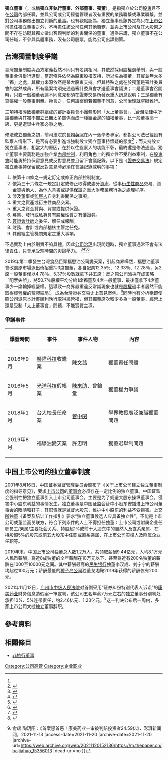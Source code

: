 {{globalize|time=2017-06-17T03:40:58+00:00}}
'''獨立董事'''（{{lang-en|'''Independent Director'''}}，或稱'''獨立非執行董事'''、'''外部董事'''、'''獨董'''），是指獨立於公司[[股東|股東]]且不在[[公司|公司]]內部任職，並與公司或公司經營管理者沒有重要的業務聯繫或專業聯繫，並對公司事務做出獨立判斷的[[董事|董事]]。也有觀點認為，獨立董事應該界定為只在[[上市公司|上市公司]]擔任獨立董事之外，不再擔任該公司任何其他職務，並與上市公司及其大股東之間不存在妨礙其獨立做出客觀判斷的利害關係的董事。通俗來講，獨立董事不在公司任職，不參與具體事務，沒有公司股票，能為公司出謀劃策。

==台灣獨董制度爭議==
臺灣獨董制度與西方定義截然不同只有名詞相同，其依然採用股權選舉制，與一般董事合併舉行選舉，當選條件依然為股東股權支持，所以名為獨董，其實並無太多「獨」之處，其權力來源依然是某大股東支持。但其特殊之處在於獨董是審計委員會的當然成員，所有議案均須先通過審計委員會才送董事會議決；二是董事會召開時，只要一個獨董表達不同意見都須在證券交易所發表重大訊息說明；三是獨董有查帳權一般董事則無。換言之，任何議案倘若獨董不同意，公司治理就窒礙難行。

三項特權導致獨董群組成的審計委員會小團體形同「太上董事會」，<ref name=ctv />台灣法律中所謂獨董與其獨不獨立已無太多關係而成一種鑲金邊的加權董事，比一般董事高一級，更是選舉中兵家必爭之地。

修法成立獨董之初，前司法院院長[[賴英照|賴英照]]在內一派學者專家，都對公司法已經設有監察人情形下，是否有必要引進或強制設立獨立董事持懷疑的態度<ref>{{Cite web |url=https://law.moeasmea.gov.tw/ailt/modules/law/details.php?id=217 |title=法論網-獨立董事問題 |access-date=2019-08-09 |archive-date=2021-02-03 |archive-url=https://web.archive.org/web/20210203053745/https://law.moeasmea.gov.tw/ailt/modules/law/details.php?id=217 |dead-url=no }}</ref>；而支持設立獨立董事者，相當大的原因，在於以往監察人的功能不彰，最終還是修法通過。獨立董事主要義務是加強企業[[內部控制|內部控制]]，利用角色上的獨立性不受利益牽制，在[[股東會|股東會]]時能勇於持保留意見或反對意見並且留下會議記錄。以下是《[[證券交易法|證券交易法]]》規定獨立董事持保留或反對意見時必須在會議記錄載明的事項：
# 依第十四條之一規定訂定或修正內部控制制度。
# 依第三十六條之一規定訂定或修正取得或處分[[資產|資產]]、從事[[衍生性商品|衍生性商品]]交易、資金[[貸款|貸與他人]]、為他人[[背書|背書]]或提供保證之重大財務業務行為之處理程序。
# 涉及董事或[[監察人|監察人]]自身利害關係之事項。
# 重大之資產或衍生性商品交易。
# 重大之資金貸與、背書或提供保證。
# 募集、發行或[[私募|私募]]具有股權性質之[[有價證券|有價證券]]。
# [[簽證會計師|簽證會計師]]之委任、解任或報酬。
# 財務、會計或內部稽核主管之任免。
# 其他經主管機關規定之重大事項。

不過實務上由於刑責不夠具體，因此[[公司治理|公司治理]]出現問題時，獨立董事通常不會有法律責任，只會承受短時間的輿論壓力。
<ref>{{Cite web|title=證券交易法第14條第2項|publisher=全國法規資料庫|url=http://law.moj.gov.tw/LawClass/LawSingle.aspx?Pcode=G0400001&FLNO=14-2|access-date=2016-09-08|archive-date=2021-02-03|archive-url=https://web.archive.org/web/20210203052137/https://law.moj.gov.tw/LawClass/LawSingle.aspx?Pcode=G0400001&FLNO=14-2|dead-url=no}}</ref><ref>{{Cite web|title=證券交易法第14條第3項|publisher=全國法規資料庫|url=http://law.moj.gov.tw/LawClass/LawSingle.aspx?Pcode=G0400001&FLNO=14-3|access-date=2016-09-08|archive-date=2021-02-03|archive-url=https://web.archive.org/web/20210203052139/https://law.moj.gov.tw/LawClass/LawSingle.aspx?Pcode=G0400001&FLNO=14-3|dead-url=no}}</ref><ref>{{Cite web|title=獨立董事法規宣導手冊|publisher=臺灣證券交易所|url=http://www.twse.com.tw/ch/listed/download/list000097.doc|access-date=2016-09-08|archive-date=2021-04-20|archive-url=https://web.archive.org/web/20210420014830/https://www.twse.com.tw/ch/listed/download/list000097.doc|dead-url=no}}</ref><ref>{{Cite web|title=台灣獨立董事制度實證研究|publisher=台灣博碩士論文知識加值系統|author=蘇泉仲|url=http://ndltd.ncl.edu.tw/cgi-bin/gs32/gsweb.cgi/login?o=dnclcdr&s=id=%22098NCTU5705063%22.&searchmode=basic|access-date=2016-09-08|archive-date=2021-02-03|archive-url=https://web.archive.org/web/20210203052144/https://ndltd.ncl.edu.tw/cgi-bin/gs32/gsweb.cgi/login?o=dnclcdr&s=id%3D%22098NCTU5705063%22.&searchmode=basic|dead-url=no}}</ref>

2019年第二季發生台灣食品巨頭福懋油公司變天案，引起商界嘩然，福懋油董事會改選原市場派出奇招重押3席獨董，各自配票12.35％、12.33％、12.28％，另2席一般董事僅以4.78％、5.37％股數就拿下共五席；反之原公司派採守成策略「配票失誤」，將50.7%股權平均分給1席獨董及4席一般董事，最後僅拿下4席董事少一席輸掉經營權。這導致一商界嚴重違反常識現象也就是[[股權|股權]]過半者居然不能取得經營權的荒謬結局<ref name=ctv>{{Cite web |url=https://www.chinatimes.com/newspapers/20190809000295-260202?chdtv |title=中時-制度缺失讓選舉有點像賭博 |access-date=2019-08-09 |archive-date=2021-02-03 |archive-url=https://web.archive.org/web/20210203053705/https://www.chinatimes.com/newspapers/20190809000295-260202?chdtv |dead-url=no }}</ref>，成為台灣證券交易史上首見案例。<ref>{{Cite web |url=https://www.chinatimes.com/newspapers/20190809000293-260202?chdtv |title=福懋油內幕 |access-date=2019-08-09 |archive-date=2021-02-03 |archive-url=https://web.archive.org/web/20210203052203/https://www.chinatimes.com/newspapers/20190809000293-260202?chdtv |dead-url=no }}</ref>同時也有分析稱即使照公司派原本計畫順利執行取得經營權，但其獨董席次較少多為一般董事，經營上還是受制「太上董事會」問題，不能實質主導。

=== 爭議事件 ===
{| class="wikitable sortable"
! 爆發時間 || 事件 || 事件人物 || 內容
|-
| 2016年9月 || [[樂陞科技|樂陞科技]]收購案 || [[陳文茜|陳文茜]] || 獨董責任問題
|-
| 2016年5月 || [[光洋科技|光洋科技]]假帳案 || [[國立清華大學校友列表#.E5.B7.A5.E7.A8.8B.E5.AD.B8.E9.A1.9E|陳來助]]、曾錦堂 || 獨董權力爭議
|-
| 2018年1月 || [[台大|台大]]校長任命案 || [[管中閔|管中閔]] || 學界教授廣泛兼職獨董問題
|-
| 2019年8月 || 福懋油變天案 || 許忠明 || 獨董選舉制問題
|}
==中国上市公司的独立董事制度==
2001年8月16日，[[中国证券监督管理委员会|中国证券监督管理委员会]]颁布了《关于上市公司建立独立董事制度的指导意见》，要求[[上市公司|上市公司]]的[[董事会|董事会]]必须存在一定比例的独立董事。中国证监会强制性把独立董事引入上市公司董事会，主要是为了规避大股东操纵董事会，侵害中小股东利益的事情发生。独立董事是中国证监会替中小股东安插进上市公司董事会的眼睛和钉子，其职责就是监督大股东，维护中小股东的利益不受损害。[[上交所|上交所]]独董《备案及培训工作指引》要求“独立董事候选人应具备独立性”，不能是上市公司或董监高关联方，符合下列条件的人士不得担任独董：上市公司或附属企业任职员工/亲属/主要社会关系、持股超1%或前十大股东中的自然人及直系亲属、在持股超5%的股东或前五大股东中任职或直系亲属、在上市公司实控人及附属企业任职等。

2019年末，中国上市公司独董总人数1.2万人，共领取薪酬9.44亿元，人均8.1万元人民币薪酬，将近8成独董的全年薪酬在10万元以下，甚至将近有200名独董的薪酬在1000至10000元之间。其中薪酬最高的[[民生银行|民生银行]]独董李汉成、刘宁宇的薪酬均超过100万元；薪酬最低的[[獐子岛集团|獐子岛公司]]独董龙湘鞍2019年获得的薪酬仅有200元。

2021年11月12日，[[广州市中级人民法院|广州市中级人民法院]]对首例采用“证券纠纷特别代表人诉讼”的[[康美藥業|康美药业]]财务信息造假案一审宣判，该公司五名年薪7万元左右的独立董事分别判处承担10%、5%连带责任，约2.46亿元、1.23亿元。<ref>{{Cite web |url=https://m.thepaper.cn/baijiahao_15356013 |title=记者{{!}}俞瑶 陶玥阳：《首案惩首恶！康美药业一审被判赔投资者24.59亿》，澎湃新闻网，2021-11-13 |access-date=2021-11-20 |archive-date=2021-11-20 |archive-url=https://web.archive.org/web/20211120152136/https://m.thepaper.cn/baijiahao_15356013 |dead-url=no }}</ref>这一判决公布后一周内，多家上市公司大批独立董事辞职。

== 參考資料 ==
<references/>

==相關條目==
*[[非执行董事|非执行董事]]

{{公司头衔}}

[[Category:公司高管|Category:公司高管]]
[[Category:企业职业|Category:企业职业]]